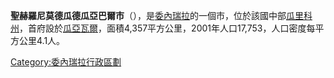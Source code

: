 <!-- 檔案不存在 [[Image:SanJeronimodeguayabal-guarico.PNG|right]] -->
'''聖赫羅尼莫德瓜德瓜亞巴爾市'''（{{lang-es|Municipio San Jerónimo de Guayabal}}），是[[委內瑞拉|委內瑞拉]]的一個市，位於該國中部[[瓜里科州|瓜里科州]]，首府設於[[瓜亞瓦爾_(委內瑞拉)|瓜亞瓦爾]]，面積4,357平方公里，2001年人口17,753，人口密度每平方公里4.1人。

{{Venezuela-geo-stub}}
[[Category:委內瑞拉行政區劃|Category:委內瑞拉行政區劃]]